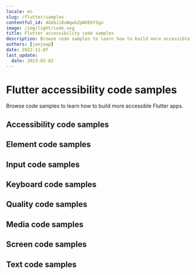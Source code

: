 ```yaml
---
locale: en
slug: /flutter/samples
contentful_id: 4GkbJi8uWqwkZpWXE6Y5go
image: /img/light/code.svg
title: Flutter accessibility code samples
description: Browse code samples to learn how to build more accessible Flutter apps.
authors: [janjaap]
date: 2022-11-07
last_update:
  date: 2023-02-02
---
```


# Flutter accessibility code samples

Browse code samples to learn how to build more accessible Flutter apps.

## Accessibility code samples

<LinkList title="List of Flutter Accessibility Code samples" isHighlighted={true}>
  <LinkListItem url="/en/docs/flutter/samples/accessibility-action" title="Accessibility action" pageTitle="Accessibility action on Flutter" shortDescription="Accessibility actions provide alternative ways for users of assistive technologies to perform actions."/>
  <LinkListItem url="/en/docs/flutter/samples/accessibility-announcement" title="Accessibility announcement" pageTitle="Accessibility announcement on Flutter" shortDescription="Users of assistive technologies should be made aware of important changes in content through accessibility announcements."/>
  <LinkListItem url="/en/docs/flutter/samples/accessibility-dialog" title="Accessibility dialog" pageTitle="Accessibility dialog on Flutter" shortDescription="A dialog overlays the screen and offers one or more actions to proceed."/>
  <LinkListItem url="/en/docs/flutter/samples/accessibility-focus-indicator" title="Accessibility focus indicator" pageTitle="Accessibility focus indicator on Flutter" shortDescription="Users should know which element has focus when using a keyboard or assistive technology."/>
  <LinkListItem url="/en/docs/flutter/samples/accessibility-focus" title="Accessibility focus" pageTitle="Accessibility focus on Flutter" shortDescription="Sometimes you need to programmatically move the accessibility focus to a specific element."/>
  <LinkListItem url="/en/docs/flutter/samples/accessibility-focusability" title="Accessibility focusability" pageTitle="Accessibility focusability on Flutter" shortDescription="An element should indicate whether it should be focusable by assistive technologies or not."/>
  <LinkListItem url="/en/docs/flutter/samples/accessibility-group" title="Accessibility group" pageTitle="Accessibility group on Flutter" shortDescription="It is easier and quicker for users of assistive technologies to interact with grouped elements."/>
  <LinkListItem url="/en/docs/flutter/samples/accessibility-hint" title="Accessibility hint" pageTitle="Accessibility hint on Flutter" shortDescription="An accessibility hint helps users to understand what will happen after performing an action."/>
  <LinkListItem url="/en/docs/flutter/samples/accessibility-language" title="Accessibility language" pageTitle="Accessibility language on Flutter" shortDescription="When content is written in multiple languages, foreign words should ideally be indicated in their respective language."/>
  <LinkListItem url="/en/docs/flutter/samples/accessibility-label" title="Accessibility label" pageTitle="Accessibility label on Flutter" shortDescription="An accessibility label helps users of assistive technologies to identify elements on the screen."/>
  <LinkListItem url="/en/docs/flutter/samples/accessibility-link" title="Accessibility link" pageTitle="Accessibility link on Flutter" shortDescription="Links should be accessible for users of assistive technologies."/>
  <LinkListItem url="/en/docs/flutter/samples/accessibility-live-region" title="Accessibility live region" pageTitle="Accessibility live region on Flutter" shortDescription="A live region allows users of assistive technologies to receive updates whenever important information on the screen changes."/>
  <LinkListItem url="/en/docs/flutter/samples/accessibility-modal" title="Accessibility modal" pageTitle="Accessibility modal on Flutter" shortDescription="A modal overlays the screen with additional content."/>
  <LinkListItem url="/en/docs/flutter/samples/accessibility-name" title="Accessibility name" pageTitle="Accessibility name on Flutter" shortDescription="The accessibility name indicates the name used for interface elements by assistive technologies."/>
  <LinkListItem url="/en/docs/flutter/samples/accessibility-order" title="Accessibility order" pageTitle="Accessibility order on Flutter" shortDescription="Assistive technologies try to determine a logical accessibility order based on the placement and properties of the elements on the screen."/>
  <LinkListItem url="/en/docs/flutter/samples/accessibility-role" title="Accessibility role" pageTitle="Accessibility role on Flutter" shortDescription="An accessibility role helps users of assistive technologies to understand the purpose of elements on the screen."/>
  <LinkListItem url="/en/docs/flutter/samples/accessibility-state" title="Accessibility state" pageTitle="Accessibility state on Flutter" shortDescription="An accessibility state helps users of assistive technologies to understand the state of elements on the screen."/>
  <LinkListItem url="/en/docs/flutter/samples/accessibility-value" title="Accessibility value" pageTitle="Accessibility value on Flutter" shortDescription="An accessibility value helps users of assistive technologies to understand the value of elements on the screen."/>
</LinkList>

## Element code samples

<LinkList title="List of Flutter Element Code samples" isHighlighted={true}>
  <LinkListItem url="/en/docs/flutter/samples/element-focus-change" title="Element focus change" pageTitle="Element focus change on Flutter" shortDescription="Whenever an element receives focus, it should not automatically trigger an event which changes context."/>
  <LinkListItem url="/en/docs/flutter/samples/element-identification" title="Element identification" pageTitle="Element identification on Flutter" shortDescription="Functionality that is repeated on multiple screens should use consistent identification."/>
  <LinkListItem url="/en/docs/flutter/samples/element-position" title="Element position" pageTitle="Element position on Flutter" shortDescription="Components that are repeated on multiple screens should have a consistent position."/>
</LinkList>

## Input code samples

<LinkList title="List of Flutter Input Code samples" isHighlighted={true}>
  <LinkListItem url="/en/docs/flutter/samples/input-cancellation" title="Input cancellation" pageTitle="Input cancellation on Flutter" shortDescription="Users should be able to cancel accidental interaction."/>
  <LinkListItem url="/en/docs/flutter/samples/input-content-type" title="Input content type" pageTitle="Input content type on Flutter" shortDescription="Setting the content type for input fields helps user entering data."/>
  <LinkListItem url="/en/docs/flutter/samples/input-errors" title="Input errors" pageTitle="Input errors on Flutter" shortDescription="Users should be notified when they make input errors."/>
  <LinkListItem url="/en/docs/flutter/samples/input-gestures" title="Input gestures" pageTitle="Input gestures on Flutter" shortDescription="Gesture activated functionality should also be available without the use of gestures."/>
  <LinkListItem url="/en/docs/flutter/samples/input-instructions" title="Input instructions" pageTitle="Input instructions on Flutter" shortDescription="When a label might not describe the requested input sufficiently, you should add additional instructions."/>
  <LinkListItem url="/en/docs/flutter/samples/input-keyboard-type" title="Input keyboard type" pageTitle="Input keyboard type on Flutter" shortDescription="Setting the keyboard type for input fields helps user entering data."/>
  <LinkListItem url="/en/docs/flutter/samples/input-label" title="Input label" pageTitle="Input label on Flutter" shortDescription="Input fields should have labels so that users know what input data is expected."/>
  <LinkListItem url="/en/docs/flutter/samples/input-motion" title="Input motion" pageTitle="Input motion on Flutter" shortDescription="Provide an alternative way for actions activated by motion, to allow everyone to use the functionality."/>
  <LinkListItem url="/en/docs/flutter/samples/input-predictable" title="Input predictable" pageTitle="Input predictable on Flutter" shortDescription="Whenever a user provides input, there should be no change of context."/>
</LinkList>

## Keyboard code samples

<LinkList title="List of Flutter Keyboard Code samples" isHighlighted={true}>
  <LinkListItem url="/en/docs/flutter/samples/keyboard-order" title="Keyboard order" pageTitle="Keyboard order on Flutter" shortDescription="By adjusting the keyboard order, you can provide a great experience for users that control their device using a hardware keyboard."/>
  <LinkListItem url="/en/docs/flutter/samples/keyboard-shortcuts" title="Keyboard shortcuts" pageTitle="Keyboard shortcuts on Flutter" shortDescription="Most people operate their smartphones with touch, but some people use an external keyboard."/>
</LinkList>

## Quality code samples

<LinkList title="List of Flutter Quality Code samples" isHighlighted={true}>
  <LinkListItem url="/en/docs/flutter/samples/linting" title="Linting" pageTitle="Linting on Flutter" shortDescription="Linting is the process of running a tool which analyzes your code for potential errors."/>
</LinkList>

## Media code samples

<LinkList title="List of Flutter Media Code samples" isHighlighted={true}>
  <LinkListItem url="/en/docs/flutter/samples/audio-control" title="Audio control" pageTitle="Audio control on Flutter" shortDescription="Users should be able to control audio whenever it plays automatically."/>
  <LinkListItem url="/en/docs/flutter/samples/audio-description" title="Audio description" pageTitle="Audio description on Flutter" shortDescription="Videos should include audio description when important visual details are shown which you cannot hear."/>
  <LinkListItem url="/en/docs/flutter/samples/live-captions" title="Live captions" pageTitle="Live captions on Flutter" shortDescription="Captions should be provided in real-time to enable users to understand what is being said in live videos."/>
  <LinkListItem url="/en/docs/flutter/samples/captions" title="Captions" pageTitle="Captions on Flutter" shortDescription="Captions should be provided to enable users to understand what is being said in videos."/>
  <LinkListItem url="/en/docs/flutter/samples/transcript" title="Transcript" pageTitle="Transcript on Flutter" shortDescription="Videos should contain a transcript to allow users to read what is shown in media, such as a video or podcast."/>
</LinkList>

## Screen code samples

<LinkList title="List of Flutter Screen Code samples" isHighlighted={true}>
  <LinkListItem url="/en/docs/flutter/samples/reduced-animations" title="Reduced animations" pageTitle="Reduced animations on Flutter" shortDescription="Content which conveys a sense of motion can be a barrier for users."/>
  <LinkListItem url="/en/docs/flutter/samples/contrast" title="Contrast" pageTitle="Contrast on Flutter" shortDescription="Apps should provide enough contrast between text and its background so that it can be read by people with moderately low vision."/>
  <LinkListItem url="/en/docs/flutter/samples/dark-mode" title="Dark mode" pageTitle="Dark mode on Flutter" shortDescription="Dark mode darkens background colours and provides a more comfortable viewing experience in low light."/>
  <LinkListItem url="/en/docs/flutter/samples/frequent-flashes" title="Frequent flashes" pageTitle="Frequent flashes on Flutter" shortDescription="Rapidly flashing images or views can cause seizures for some users."/>
  <LinkListItem url="/en/docs/flutter/samples/descriptive-headers" title="Descriptive headers" pageTitle="Descriptive headers on Flutter" shortDescription="Screens should have descriptive headers, this helps users find specific content and orient themselves within your app."/>
  <LinkListItem url="/en/docs/flutter/samples/descriptive-labels" title="Descriptive labels" pageTitle="Descriptive labels on Flutter" shortDescription="Screens should have descriptive labels, these help users recognize which purpose controls have."/>
  <LinkListItem url="/en/docs/flutter/samples/screen-orientation" title="Screen orientation" pageTitle="Screen orientation on Flutter" shortDescription="Apps should adapt to the preferred display orientation of the user."/>
  <LinkListItem url="/en/docs/flutter/samples/reflow" title="Reflow" pageTitle="Reflow on Flutter" shortDescription="Content on the screen should reflow based on the users' preferences."/>
  <LinkListItem url="/en/docs/flutter/samples/search-functionality" title="Search functionality" pageTitle="Search functionality on Flutter" shortDescription="Users might have difficulty finding a specific screen."/>
  <LinkListItem url="/en/docs/flutter/samples/skip-content" title="Skip content" pageTitle="Skip content on Flutter" shortDescription="It can be helpful for users to skip repeated blocks of content."/>
  <LinkListItem url="/en/docs/flutter/samples/adjustable-timing" title="Adjustable timing" pageTitle="Adjustable timing on Flutter" shortDescription="Everyone, including people with disabilities, should have adequate time to interact with your app."/>
  <LinkListItem url="/en/docs/flutter/samples/screen-title" title="Screen title" pageTitle="Screen title on Flutter" shortDescription="Each screen should have a descriptive title, which helps users with identifying the screen."/>
</LinkList>

## Text code samples

<LinkList title="List of Flutter Text Code samples" isHighlighted={true}>
  <LinkListItem url="/en/docs/flutter/samples/bold-text" title="Bold text" pageTitle="Bold text on Flutter" shortDescription="Apps should use bold text when users have indicated this as a preference in the system settings."/>
  <LinkListItem url="/en/docs/flutter/samples/text-element" title="Text element" pageTitle="Text element on Flutter" shortDescription="Always use text elements to display text, unless this is not possible due to styling, such as text logo's."/>
  <LinkListItem url="/en/docs/flutter/samples/localization" title="Localization" pageTitle="Localization on Flutter" shortDescription="Assistive technologies, such as the screen reader, use the locale for the pronunciation of utterances."/>
  <LinkListItem url="/en/docs/flutter/samples/scale-text" title="Scale text" pageTitle="Scale text on Flutter" shortDescription="Apps should scale text to the size specified by users in the system settings."/>
  <LinkListItem url="/en/docs/flutter/samples/text-spacing" title="Text spacing" pageTitle="Text spacing on Flutter" shortDescription="Content should adapt to increased spacing between lines, words, letters, and paragraphs."/>
  <LinkListItem url="/en/docs/flutter/samples/text-truncation" title="Text truncation" pageTitle="Text truncation on Flutter" shortDescription="Text should never get truncated in your app, even when users have enlarged their font size."/>
</LinkList>
